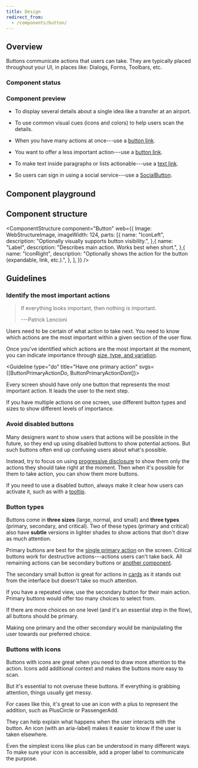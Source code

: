 ```yaml
---
title: Design
redirect_from:
  - /components/button/
---
```




## Overview

Buttons communicate actions that users can take.
They are typically placed throughout your UI, in places like: Dialogs, Forms, Toolbars, etc.

### Component status

<ComponentStatus component="Button" />

### Component preview

<FigmaIframe
  title="Component preview"
  src="https://www.figma.com/embed?embed_host=share&url=https%3A%2F%2Fwww.figma.com%2Ffile%2FTnS9DSwI8Om2bpkTL9ZMFz%2FDocumentation-frames%3Fnode-id%3D6693%253A873"
/>

<Usage>

<UsageUse>

- To display several details about a single idea like a transfer at an airport.

- To use common visual cues (icons and colors) to help users scan the details.

</UsageUse>
<UsageDontUse>

- When you have many actions at once---use a [button link](/components/action/buttonlink/).

- You want to offer a less important action---use a [button link](/components/action/buttonlink/).

- To make text inside paragraphs or lists actionable---use a [text link](/components/action/textlink/).

- So users can sign in using a social service---use a [SocialButton](/components/action/socialbutton/).

</UsageDontUse>

</Usage>

## Component playground

<ReactExample exampleId="Button-default" />

## Component structure

<ComponentStructure
  component="Button"
  web={{
    Image: WebStructureImage,
    imageWidth: 124,
    parts: [{
        name: "IconLeft",
        description: "Optionally visually supports button visibility.",
      },{
        name: "Label",
        description: "Describes main action. Works best when short.",
      },{
        name: "IconRight",
        description: "Optionally shows the action for the button (expandable, link, etc.).",
      },
    ],
  }}
/>

## Guidelines

### Identify the most important actions

> If everything looks important, then nothing is important.
>
> ---Patrick Lencioni

Users need to be certain of what action to take next.
You need to know which actions are the most important within a given section of the user flow.

Once you've identified which actions are the most important at the moment,
you can indicate importance through [size, type, and variation](#mobile-vs-desktop-size).

<Guideline type="do" title="Have one primary action" svgs={[ButtonPrimaryActionDo, ButtonPrimaryActionDont]}>

Every screen should have only one button that represents the most important action.
It leads the user to the next step.

</Guideline>

<Guideline type="do" title="Show importance hierarchy" svgs={[ButtonShowHierarchy]}>

If you have multiple actions on one screen,
use different button types and sizes to show different levels of importance.

</Guideline>

### Avoid disabled buttons

Many designers want to show users that actions will be possible in the future,
so they end up using disabled buttons to show potential actions.
But such buttons often end up confusing users about what's possible.

Instead, try to focus on using [progressive disclosure](/design-patterns/progressive-disclosure/)
to show them only the actions they should take right at the moment.
Then when it's possible for them to take action, you can show them more buttons.

If you need to use a disabled button,
always make it clear how users can activate it,
such as with a [tooltip](/components/overlay/tooltip/).

<ActionableTextSnippet />

<ButtonSizeSnippet />

### Button types

Buttons come in **three sizes** (large, normal, and small)
and **three types** (primary, secondary, and critical).
Two of these types (primary and critical) also have **subtle** versions in lighter shades
to show actions that don't draw as much attention.

Primary buttons are best for the [single primary action](#identify-the-most-important-actions) on the screen.
Critical buttons work for destructive actions---actions users can't take back.
All remaining actions can be secondary buttons or [another component](#usage-of-the-component).

<FigmaIframe
  title="Button types"
  src="https://www.figma.com/embed?embed_host=share&url=https%3A%2F%2Fwww.figma.com%2Ffile%2FTnS9DSwI8Om2bpkTL9ZMFz%2FDocumentation-frames%3Fnode-id%3D6693%253A796"
/>

<Guideline type="do" title="Use secondary small buttons for additional actions on the page">

The secondary small button is great for actions in [cards](/components/structure/card/)
as it stands out from the interface but doesn't take so much attention.

</Guideline>

<Guideline type="do" title="Use secondary buttons for items in loop">

If you have a repeated view,
use the secondary button for their main action.
Primary buttons would offer too many choices to select from.

</Guideline>

<Guideline type="do" title="Don't use primary buttons to manipulate users">

If there are more choices on one level (and it's an essential step in the flow),
all buttons should be primary.

Making one primary and the other secondary would be manipulating the user towards our preferred choice.

</Guideline>

### Buttons with icons

Buttons with icons are great when you need to draw more attention to the action.
Icons add additional context and makes the buttons more easy to scan.

But it's essential to not overuse these buttons.
If everything is grabbing attention, things usually get messy.

<ReactExample exampleId="Button-icons" responsive={false} />

<Guideline type="do" title="Use a left icon when the button adds another item">

For cases like this, it's great to use an icon with a plus to represent the addition,
such as PlusCircle or PassengerAdd.

</Guideline>

<Guideline type="do" title="Right icons should only be directional">

They can help explain what happens when the user interacts with the button.
An icon (with an aria-label) makes it easier to know if the user is taken elsewhere.

</Guideline>

<Guideline type="do" title="Add a label when using icon-only buttons">

Even the simplest icons like plus can be understood in many different ways.
To make sure your icon is accessible,
add a proper label to communicate the purpose.

</Guideline>

<FigmaIframe
  title="Button states"
  src="https://www.figma.com/embed?embed_host=share&url=https%3A%2F%2Fwww.figma.com%2Ffile%2FTnS9DSwI8Om2bpkTL9ZMFz%2FDocumentation-frames%3Fnode-id%3D1%253A2"
/>
